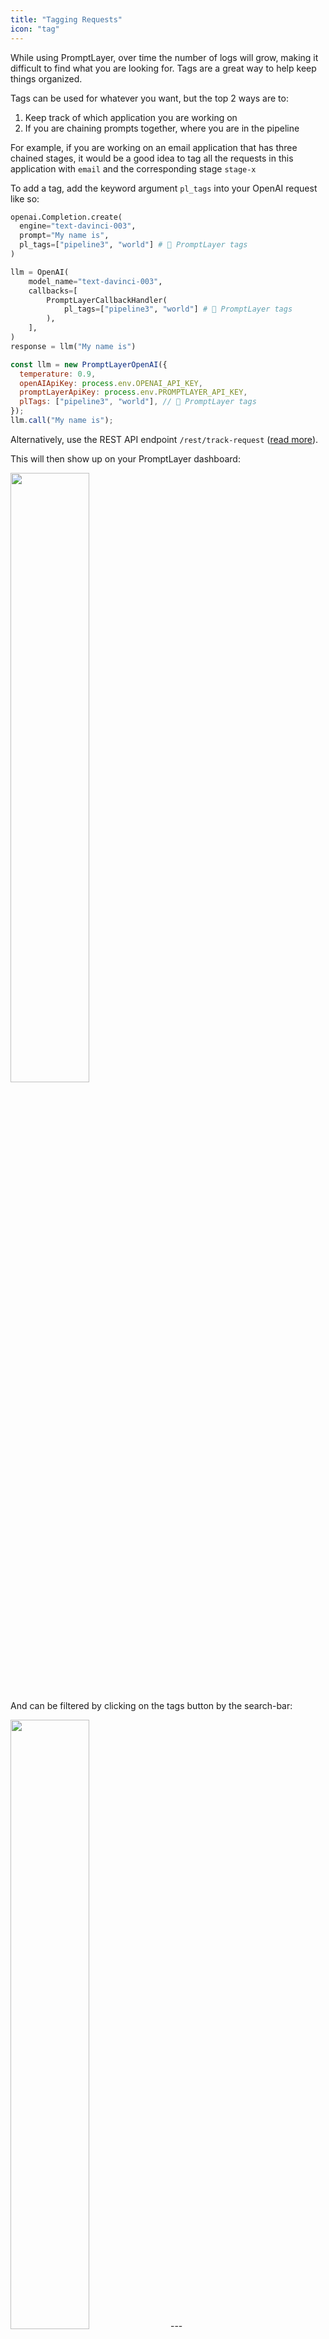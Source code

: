 ```yaml
---
title: "Tagging Requests"
icon: "tag"
---
```


While using PromptLayer, over time the number of logs will grow, making it difficult to find what you are looking for. Tags are a great way to help keep things organized.

Tags can be used for whatever you want, but the top 2 ways are to:

1. Keep track of which application you are working on
2. If you are chaining prompts together, where you are in the pipeline

For example, if you are working on an email application that has three chained stages, it would be a good idea to tag all the requests in this application with `email` and the corresponding stage `stage-x`

To add a tag, add the keyword argument `pl_tags` into your OpenAI request like so:

<CodeGroup>

```python Python SDK
openai.Completion.create(
  engine="text-davinci-003", 
  prompt="My name is", 
  pl_tags=["pipeline3", "world"] # 🍰 PromptLayer tags
)
```

```python Python (LangChain)
llm = OpenAI(
    model_name="text-davinci-003", 
    callbacks=[
        PromptLayerCallbackHandler(
            pl_tags=["pipeline3", "world"] # 🍰 PromptLayer tags
        ),
    ],
)
response = llm("My name is")
```

```js Javascript
const llm = new PromptLayerOpenAI({
  temperature: 0.9,
  openAIApiKey: process.env.OPENAI_API_KEY,
  promptLayerApiKey: process.env.PROMPTLAYER_API_KEY,
  plTags: ["pipeline3", "world"], // 🍰 PromptLayer tags
});
llm.call("My name is");
```

</CodeGroup>

Alternatively, use the REST API endpoint `/rest/track-request` ([read more](/reference/track-request)).

This will then show up on your PromptLayer dashboard:

<img src="/images/tags.png" alt="" srcset="" width="50%" />

And can be filtered by clicking on the tags button by the search-bar:

<img src="/images/tag-filter.png" alt="" srcset="" width="50%" />
---

Want to say hi 👋 , submit a feature request, or report a bug? [✉️ Contact us](mailto:hello@magniv.io)

